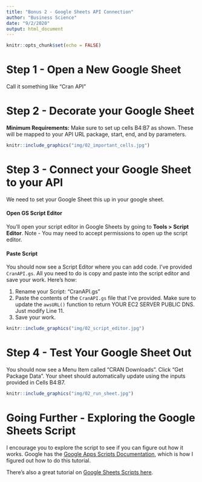 ```yaml
---
title: "Bonus 2 - Google Sheets API Connection"
author: "Business Science"
date: "9/2/2020"
output: html_document
---
```


```r
knitr::opts_chunk$set(echo = FALSE)
```

# Step 1 - Open a New Google Sheet

Call it something like "Cran API"

# Step 2 - Decorate your Google Sheet

__Minimum Requirements:__ Make sure to set up cells B4:B7 as shown. These will be mapped to your API URL package, start, end, and by parameters. 

```r
knitr::include_graphics("img/02_important_cells.jpg")
```


# Step 3 - Connect your Google Sheet to your API 

We need to set your Google Sheet this up in your google sheet. 

#### Open GS Script Editor

You'll open your script editor in Google Sheets by going to __Tools > Script Editor__. Note - You may need to accept permissions to open up the script editor. 

#### Paste Script 

You should now see a Script Editor where you can add code. I've provided `CranAPI.gs`. All you need to do is copy and paste into the script editor and save your work. Here's how:

1. Rename your Script: "CranAPI.gs"
2. Paste the contents of the `CranAPI.gs` file that I've provided. Make sure to update the `awsURL()` function to return YOUR EC2 SERVER PUBLIC DNS. Just modify Line 11.
3. Save your work. 


```r
knitr::include_graphics("img/02_script_editor.jpg")
```

# Step 4 - Test Your Google Sheet Out

You should now see a Menu Item called "CRAN Downloads".  Click "Get Package Data". Your sheet should automatically update using the inputs provided in Cells B4:B7. 


```r
knitr::include_graphics("img/02_run_sheet.jpg")
```

# Going Further - Exploring the Google Sheets Script

I encourage you to explore the script to see if you can figure out how it works. Google has the [Google Apps Scripts Documentation](https://developers.google.com/apps-script/reference/spreadsheet?hl=en), which is how I figured out how to do this tutorial. 

There's also a great tutorial on [Google Sheets Scripts here](https://www.benlcollins.com/apps-script/api-tutorial-for-beginners/). 
